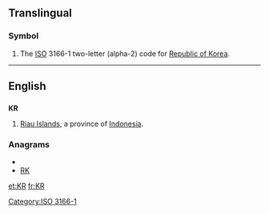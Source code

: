 ==Translingual==
===Symbol===
{{infl|mul|symbol}}
# The [[ISO]] 3166-1 two-letter (alpha-2) code for [[Republic of Korea]].

[[Category:ISO 3166-1]]
----
==English==
==={{abbreviation}}===
'''KR'''
#[[Riau Islands]], a province of [[Indonesia]].

===Anagrams===
* {{alphagram|kr}}
* [[RK#English|RK]]

[[et:KR]]
[[fr:KR]]